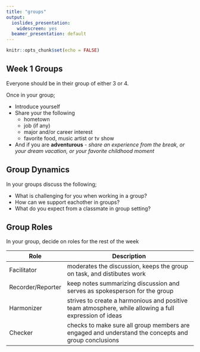 ```yaml
---
title: "groups"
output:
  ioslides_presentation:
    widescreen: yes
  beamer_presentation: default
---
```


```r
knitr::opts_chunk$set(echo = FALSE)
```

## Week 1 Groups

Everyone should be in their group of either 3 or 4.

Once in your group;

  - Introduce yourself
  - Share your the following
    - hometown
    - job (if any)
    - major and/or career interest
    - favorite food, music artist or tv show
  - And if you are **adventurous** - *share an experience from the break, or your dream vacation, or your favorite childhood moment*


## Group Dynamics 

In your groups discuss the following;  

  - What is challenging for you when working in a group?
  - How can we support eachother in groups?
  - What do you expect from a classmate in group setting?

## Group Roles

In your group, decide on roles for the rest of the week

Role | Description
-----|------------
Facilitator | moderates the discussion, keeps the group on task, and distibutes work
Recorder/Reporter    | keep notes summarizing discussion and serves as spokesperson for the group
Harmonizer | strives to create a harmonious and positive team atmosphere, while allowing a full expression of ideas
Checker | checks to make sure all group members are engaged and understand the concepts and group conclusions





